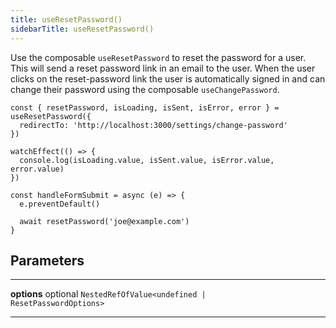 ```yaml
---
title: useResetPassword()
sidebarTitle: useResetPassword()
---
```


Use the composable `useResetPassword` to reset the password for a user. This will send a reset password link in an email to the user. When the user clicks on the reset-password link the user is automatically signed in and can change their password using the composable `useChangePassword`.

```tsx
const { resetPassword, isLoading, isSent, isError, error } = useResetPassword({
  redirectTo: 'http://localhost:3000/settings/change-password'
})

watchEffect(() => {
  console.log(isLoading.value, isSent.value, isError.value, error.value)
})

const handleFormSubmit = async (e) => {
  e.preventDefault()

  await resetPassword('joe@example.com')
}
```

## Parameters

---

**<span className="parameter-name">options</span>** <span className="optional-status">optional</span> <code>NestedRefOfValue&lt;undefined &#124; ResetPasswordOptions&gt;</code>

---
